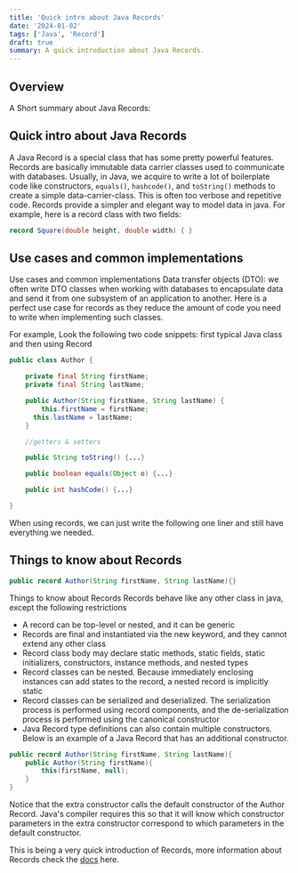 ```yaml
---
title: 'Quick intro about Java Records'
date: '2024-01-02'
tags: ['Java', 'Record']
draft: true
summary: A quick introduction about Java Records.
---
```



## Overview
A Short summary about Java Records: 
<TOCInline toc={props.toc} exclude="Overview" toHeading={2} />

## Quick intro about Java Records
A Java Record is a special class that has some pretty powerful features. 
Records are basically immutable data carrier classes used to communicate with databases. 
Usually, in Java, we acquire to write a lot of boilerplate code like constructors, `equals()`, `hashcode()`, 
and `toString()` methods to create a simple data-carrier-class. This is often too verbose and repetitive code. 
Records provide a simpler and elegant way to model data in java.
For example, here is a record class with two fields:

```java
record Square(double height, double width) { }
```

## Use cases and common implementations
Use cases and common implementations
Data transfer objects (DTO): we often write DTO classes when working 
with databases to encapsulate data and send it from one subsystem of an application to another. 
Here is a perfect use case for records as they reduce the amount of code you need to write when implementing such classes.

For example, Look the following two code snippets: first typical Java class and then using Record

```java
public class Author {

	private final String firstName;
	private final String lastName;

	public Author(String firstName, String lastName) {
		this.firstName = firstName;
	  this.lastName = lastName;
	}

	//getters & setters

	public String toString() {...}

	public boolean equals(Object o) {...}

	public int hashCode() {...}

}
```

When using records, we can just write the following one liner and still have everything we needed.

## Things to know about Records

```java 
public record Author(String firstName, String lastName){}
```

Things to know about Records
Records behave like any other class in java, except the following restrictions

 - A record can be top-level or nested, and it can be generic
 - Records are final and instantiated via the new keyword, and they cannot extend any other class
 - Record class body may declare static methods, static fields, static initializers, constructors, instance methods, and nested types
 - Record classes can be nested. Because immediately enclosing instances can add states to the record, a nested record is implicitly static
 - Record classes can be serialized and deserialized. The serialization process is performed using record components, and the de-serialization process is performed using the canonical constructor
 - Java Record type definitions can also contain multiple constructors. Below is an example of a Java Record that has an additional constructor.

```java 
public record Author(String firstName, String lastName){
	public Author(String firstName){
		this(firstName, null);
	}
}
```

Notice that the extra constructor calls the default constructor of the Author Record. 
Java's compiler requires this so that it will know which constructor parameters in the extra 
constructor correspond to which parameters in the default constructor.

This is being a very quick introduction of Records, more information about Records check the [docs](https://docs.oracle.com/en/java/javase/17/language/records.html) here.